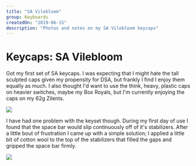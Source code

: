 ```yaml
---
title: "SA Vilebloom"
group: Keyboards
createdOn: "2019-06-15"
description: "Photos and notes on my SA Vilebloom keycaps"
---
```


# Keycaps: SA Vilebloom

Got my first set of SA keycaps. I was expecting that I might hate the tall sculpted caps given my propensity for DSA, but frankly I find I enjoy them equally as much. I also thought I'd want to use the think, heavy, plastic caps on heavier switches, maybe my Box Royals, but I'm currently enjoying the caps on my 62g Zilents.

![](flickr://48030841717)

I have had one problem with the keyset though. During my first day of use I found that the space bar would slip continuously off of it's stabilizers. After a little bout of frustration I came up with a simple solution; I applied a little bit of cotton wool to the top of the stabilizers that filled the gaps and gripped the space bar firmly.

![](flickr://48030841302)
